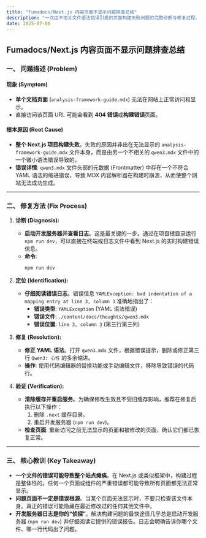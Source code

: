 ```yaml
---
title: "Fumadocs/Next.js 内容页面不显示问题排查总结"
description: "一次由不相关文件语法错误引发的页面构建失败问题的完整诊断与修复过程。"
date: 2025-07-06
---
```


## Fumadocs/Next.js 内容页面不显示问题排查总结

### 一、 问题描述 (Problem)

#### 现象 (Symptom)

- **单个文档页面** (`analysis-framework-guide.mdx`) 无法在网站上正常访问和显示。
- 直接访问该页面 URL 可能会看到 **404 错误**或**构建错误**页面。

#### 根本原因 (Root Cause)

- **整个 Next.js 项目构建失败**。失败的原因并非出在无法显示的 `analysis-framework-guide.mdx` 文件本身，而是由另一个不相关的 `qwen3.mdx` 文件中的一个微小语法错误导致的。
- **错误详情**: `qwen3.mdx` 文件头部的元数据 (Frontmatter) 中存在一个不符合 YAML 语法的缩进错误，导致 MDX 内容解析器在构建时崩溃，从而使整个网站无法成功生成。

---

### 二、 修复方法 (Fix Process)

1.  **诊断 (Diagnosis):**
    - **启动开发服务器并查看日志**。这是最关键的一步。通过在项目根目录运行 `npm run dev`，可以直接在终端或日志文件中看到 Next.js 的实时构建错误信息。
    - **命令**:
      ```bash
      npm run dev
      ```

2.  **定位 (Identification):**
    - **仔细阅读错误日志**。错误信息 `YAMLException: bad indentation of a mapping entry at line 3, column 3` 准确地指出了：
        - **错误类型**: `YAMLException` (YAML 语法错误)
        - **错误文件**: `./content/docs/thoughts/qwen3.mdx`
        - **错误位置**: `line 3, column 3` (第三行第三列)

3.  **修复 (Resolution):**
    - **修正 YAML 语法**。打开 `qwen3.mdx` 文件，根据错误提示，删除或修正第三行 `Qwen3: 心性` 的多余缩进。
    - **操作**: 使用代码编辑器的替换功能或手动编辑文件，移除导致错误的代码行。

4.  **验证 (Verification):**
    - **清除缓存并重启服务**。为确保修改生效且不受旧缓存影响，推荐在修复后执行以下操作：
        1.  删除 `.next` 缓存目录。
        2.  重启开发服务器 (`npm run dev`)。
    - **检查页面**: 重新访问之前无法显示的页面和被修改的页面，确认它们都已恢复正常。

---

### 三、 核心教训 (Key Takeaway)

- **一个文件的错误可能导致整个站点瘫痪**。在 Next.js 或类似框架中，构建过程是整体性的。任何一个页面或组件的严重错误都可能导致所有页面都无法正常显示。
- **问题页面不一定是错误根源**。当某个页面无法显示时，不要只检查该文件本身。真正的错误可能隐藏在最近修改过的任何其他文件中。
- **开发服务器日志是你的“侦探”**。解决构建问题的最快途径几乎总是启动开发服务器 (`npm run dev`) 并仔细阅读它提供的错误报告。日志会明确告诉你哪个文件、哪一行代码出了问题。

